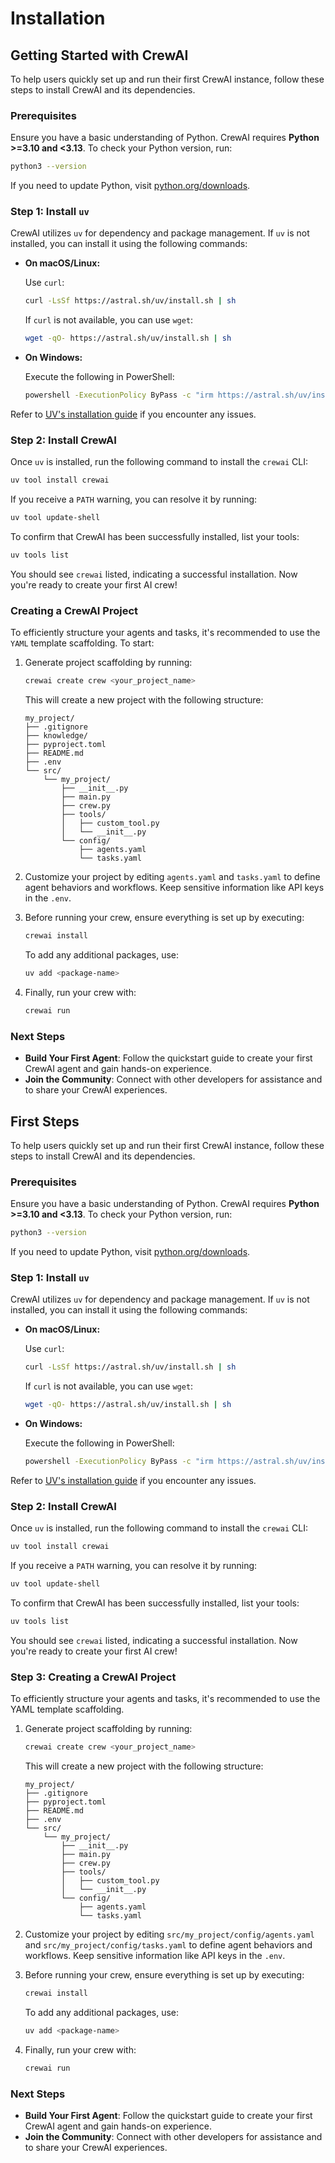 # Installation

## Getting Started with CrewAI

To help users quickly set up and run their first CrewAI instance, follow these steps to install CrewAI and its dependencies.

### Prerequisites

Ensure you have a basic understanding of Python. CrewAI requires **Python >=3.10 and <3.13**. To check your Python version, run:

```bash
python3 --version
```

If you need to update Python, visit [python.org/downloads](https://python.org/downloads).

### Step 1: Install `uv`

CrewAI utilizes `uv` for dependency and package management. If `uv` is not installed, you can install it using the following commands:

- **On macOS/Linux:**
  
  Use `curl`:

  ```bash
  curl -LsSf https://astral.sh/uv/install.sh | sh
  ```

  If `curl` is not available, you can use `wget`:

  ```bash
  wget -qO- https://astral.sh/uv/install.sh | sh
  ```

- **On Windows:**

  Execute the following in PowerShell:

  ```bash
  powershell -ExecutionPolicy ByPass -c "irm https://astral.sh/uv/install.ps1 | iex"
  ```

Refer to [UV's installation guide](https://docs.astral.sh/uv/getting-started/installation/) if you encounter any issues.

### Step 2: Install CrewAI

Once `uv` is installed, run the following command to install the `crewai` CLI:

```bash
uv tool install crewai
```

If you receive a `PATH` warning, you can resolve it by running:

```bash
uv tool update-shell
```

To confirm that CrewAI has been successfully installed, list your tools:

```bash
uv tools list
```

You should see `crewai` listed, indicating a successful installation. Now you're ready to create your first AI crew!

### Creating a CrewAI Project

To efficiently structure your agents and tasks, it's recommended to use the `YAML` template scaffolding. To start:

1. Generate project scaffolding by running:

    ```bash
    crewai create crew <your_project_name>
    ```

   This will create a new project with the following structure:

   ```
   my_project/
   ├── .gitignore
   ├── knowledge/
   ├── pyproject.toml
   ├── README.md
   ├── .env
   └── src/
       └── my_project/
           ├── __init__.py
           ├── main.py
           ├── crew.py
           ├── tools/
           │   ├── custom_tool.py
           │   └── __init__.py
           └── config/
               ├── agents.yaml
               └── tasks.yaml
   ```

2. Customize your project by editing `agents.yaml` and `tasks.yaml` to define agent behaviors and workflows. Keep sensitive information like API keys in the `.env`.

3. Before running your crew, ensure everything is set up by executing:

   ```bash
   crewai install
   ```

   To add any additional packages, use:

   ```bash
   uv add <package-name>
   ```

4. Finally, run your crew with:

   ```bash
   crewai run
   ```

### Next Steps

- **Build Your First Agent**: Follow the quickstart guide to create your first CrewAI agent and gain hands-on experience.
- **Join the Community**: Connect with other developers for assistance and to share your CrewAI experiences.
## First Steps

To help users quickly set up and run their first CrewAI instance, follow these steps to install CrewAI and its dependencies.

### Prerequisites

Ensure you have a basic understanding of Python. CrewAI requires **Python >=3.10 and <3.13**. To check your Python version, run:

```bash
python3 --version
```

If you need to update Python, visit [python.org/downloads](https://python.org/downloads).

### Step 1: Install `uv`

CrewAI utilizes `uv` for dependency and package management. If `uv` is not installed, you can install it using the following commands:

- **On macOS/Linux:**

  Use `curl`:

  ```bash
  curl -LsSf https://astral.sh/uv/install.sh | sh
  ```

  If `curl` is not available, you can use `wget`:

  ```bash
  wget -qO- https://astral.sh/uv/install.sh | sh
  ```

- **On Windows:**

  Execute the following in PowerShell:

  ```bash
  powershell -ExecutionPolicy ByPass -c "irm https://astral.sh/uv/install.ps1 | iex"
  ```

Refer to [UV's installation guide](https://docs.astral.sh/uv/getting-started/installation/) if you encounter any issues.

### Step 2: Install CrewAI

Once `uv` is installed, run the following command to install the `crewai` CLI:

```bash
uv tool install crewai
```

If you receive a `PATH` warning, you can resolve it by running:

```bash
uv tool update-shell
```

To confirm that CrewAI has been successfully installed, list your tools:

```bash
uv tools list
```

You should see `crewai` listed, indicating a successful installation. Now you're ready to create your first AI crew!

### Step 3: Creating a CrewAI Project

To efficiently structure your agents and tasks, it's recommended to use the YAML template scaffolding.

1. Generate project scaffolding by running:

    ```bash
    crewai create crew <your_project_name>
    ```

    This will create a new project with the following structure:

    ```
    my_project/
    ├── .gitignore
    ├── pyproject.toml
    ├── README.md
    ├── .env
    └── src/
        └── my_project/
            ├── __init__.py
            ├── main.py
            ├── crew.py
            ├── tools/
            │   ├── custom_tool.py
            │   └── __init__.py
            └── config/
                ├── agents.yaml
                └── tasks.yaml
    ```

2. Customize your project by editing `src/my_project/config/agents.yaml` and `src/my_project/config/tasks.yaml` to define agent behaviors and workflows. Keep sensitive information like API keys in the `.env`.

3. Before running your crew, ensure everything is set up by executing:

    ```bash
    crewai install
    ```

   To add any additional packages, use:

   ```bash
   uv add <package-name>
   ```

4. Finally, run your crew with:

   ```bash
   crewai run
   ```

### Next Steps

- **Build Your First Agent**: Follow the quickstart guide to create your first CrewAI agent and gain hands-on experience.
- **Join the Community**: Connect with other developers for assistance and to share your CrewAI experiences.